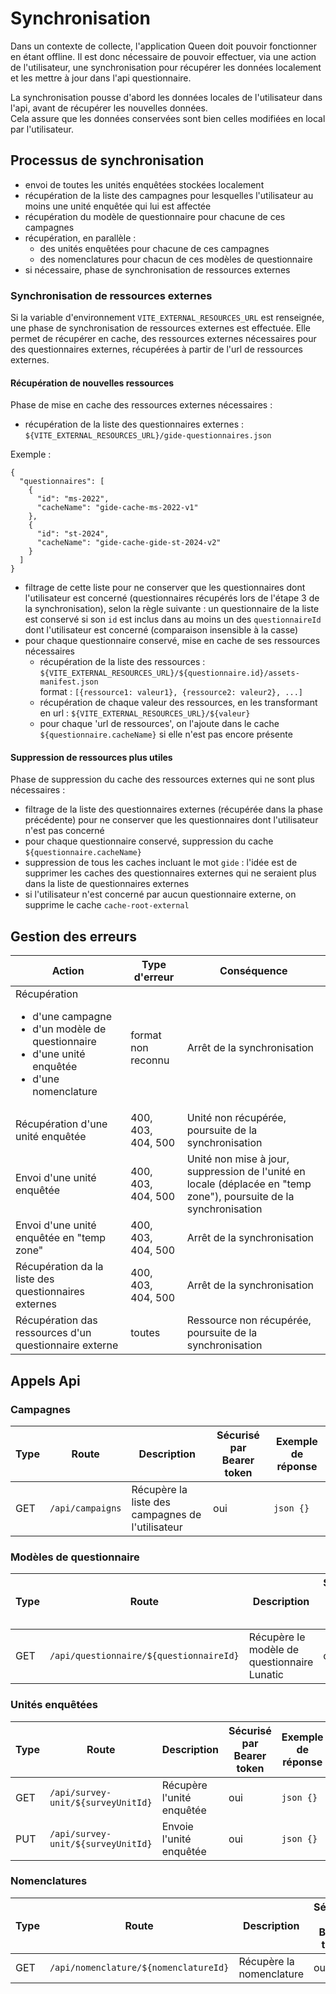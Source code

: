 # Synchronisation

Dans un contexte de collecte, l'application Queen doit pouvoir fonctionner en étant offline. Il est donc nécessaire de pouvoir effectuer, via une action de l'utilisateur, une synchronisation pour récupérer les données localement et les mettre à jour dans l'api questionnaire.

La synchronisation pousse d'abord les données locales de l'utilisateur dans l'api, avant de récupérer les nouvelles données.  
Cela assure que les données conservées sont bien celles modifiées en local par l'utilisateur.

## Processus de synchronisation

- envoi de toutes les unités enquêtées stockées localement
- récupération de la liste des campagnes pour lesquelles l'utilisateur au moins une unité enquêtée qui lui est affectée
- récupération du modèle de questionnaire pour chacune de ces campagnes
- récupération, en parallèle :
  - des unités enquêtées pour chacune de ces campagnes
  - des nomenclatures pour chacun de ces modèles de questionnaire
- si nécessaire, phase de synchronisation de ressources externes

### Synchronisation de ressources externes

Si la variable d'environnement `VITE_EXTERNAL_RESOURCES_URL` est renseignée, une phase de synchronisation de ressources externes est effectuée.
Elle permet de récupérer en cache, des ressources externes nécessaires pour des questionnaires externes, récupérées à partir de l'url de ressources externes.

#### Récupération de nouvelles ressources

Phase de mise en cache des ressources externes nécessaires : 

- récupération de la liste des questionnaires externes : `${VITE_EXTERNAL_RESOURCES_URL}/gide-questionnaires.json`  

Exemple :
```` 
{
  "questionnaires": [
    {
      "id": "ms-2022",
      "cacheName": "gide-cache-ms-2022-v1"
    },
    {
      "id": "st-2024",
      "cacheName": "gide-cache-gide-st-2024-v2"
    }
  ]
}
````

- filtrage de cette liste pour ne conserver que les questionnaires dont l'utilisateur est concerné (questionnaires récupérés lors de l'étape 3 de la synchronisation), selon la règle suivante :
  un questionnaire de la liste est conservé si son `id` est inclus dans au moins un des `questionnaireId` dont l'utilisateur est concerné (comparaison insensible à la casse)
- pour chaque questionnaire conservé, mise en cache de ses ressources nécessaires
  - récupération de la liste des ressources : `${VITE_EXTERNAL_RESOURCES_URL}/${questionnaire.id}/assets-manifest.json`  
	format : `[{ressource1: valeur1}, {ressource2: valeur2}, ...]`
  - récupération de chaque valeur des ressources, en les transformant en url : `${VITE_EXTERNAL_RESOURCES_URL}/${valeur}`
  - pour chaque 'url de ressources', on l'ajoute dans le cache `${questionnaire.cacheName}` si elle n'est pas encore présente

#### Suppression de ressources plus utiles

Phase de suppression du cache des ressources externes qui ne sont plus nécessaires :

- filtrage de la liste des questionnaires externes (récupérée dans la phase précédente) pour ne conserver que les questionnaires dont l'utilisateur n'est pas concerné
- pour chaque questionnaire conservé, suppression du cache `${questionnaire.cacheName}`
- suppression de tous les caches incluant le mot `gide` : l'idée est de supprimer les caches des questionnaires externes qui ne seraient plus dans la liste de questionnaires externes
- si l'utilisateur n'est concerné par aucun questionnaire externe, on supprime le cache `cache-root-external`

## Gestion des erreurs

| Action                                                                                                                                    | Type d'erreur      | Conséquence                                                                                                        |
| ----------------------------------------------------------------------------------------------------------------------------------------- | ------------------ | ------------------------------------------------------------------------------------------------------------------ |
| Récupération<ul><li>d'une campagne</li><li>d'un modèle de questionnaire</li><li>d'une unité enquêtée</li><li>d'une nomenclature</li></ul> | format non reconnu | Arrêt de la synchronisation                                                                                        |
| Récupération d'une unité enquêtée                                                                                                         | 400, 403, 404, 500 | Unité non récupérée, poursuite de la synchronisation                                                               |
| Envoi d'une unité enquêtée                                                                                                               	| 400, 403, 404, 500 | Unité non mise à jour, suppression de l'unité en locale (déplacée en "temp zone"), poursuite de la synchronisation |
| Envoi d'une unité enquêtée en "temp zone"																																																	| 400, 403, 404, 500 | Arrêt de la synchronisation																																												|
| Récupération da la liste des questionnaires externes																																											| 400, 403, 404, 500 | Arrêt de la synchronisation                                                               |
| Récupération das ressources d'un questionnaire externe																																										| toutes						 | Ressource non récupérée, poursuite de la synchronisation                                                               |


## Appels Api

### Campagnes

| Type | Route            | Description                                      | Sécurisé par Bearer token | Exemple de réponse |
| ---- | ---------------- | ------------------------------------------------ | ------------------------- | ------------------ |
| GET  | `/api/campaigns` | Récupère la liste des campagnes de l'utilisateur | oui                       | `json {}`          |

### Modèles de questionnaire

| Type | Route                                   | Description                                 | Sécurisé par Bearer token | Exemple de réponse |
| ---- | --------------------------------------- | ------------------------------------------- | ------------------------- | ------------------ |
| GET  | `/api/questionnaire/${questionnaireId}` | Récupère le modèle de questionnaire Lunatic | oui                       | `json {}`          |

### Unités enquêtées

| Type | Route                              | Description               | Sécurisé par Bearer token | Exemple de réponse |
| ---- | ---------------------------------- | ------------------------- | ------------------------- | ------------------ |
| GET  | `/api/survey-unit/${surveyUnitId}` | Récupère l'unité enquêtée | oui                       | `json {}`          |
| PUT  | `/api/survey-unit/${surveyUnitId}` | Envoie l'unité enquêtée   | oui                       | `json {}`          |

### Nomenclatures

| Type | Route                                 | Description              | Sécurisé par Bearer token | Exemple de réponse |
| ---- | ------------------------------------- | ------------------------ | ------------------------- | ------------------ |
| GET  | `/api/nomenclature/${nomenclatureId}` | Récupère la nomenclature | oui                       | `json {}`          |
